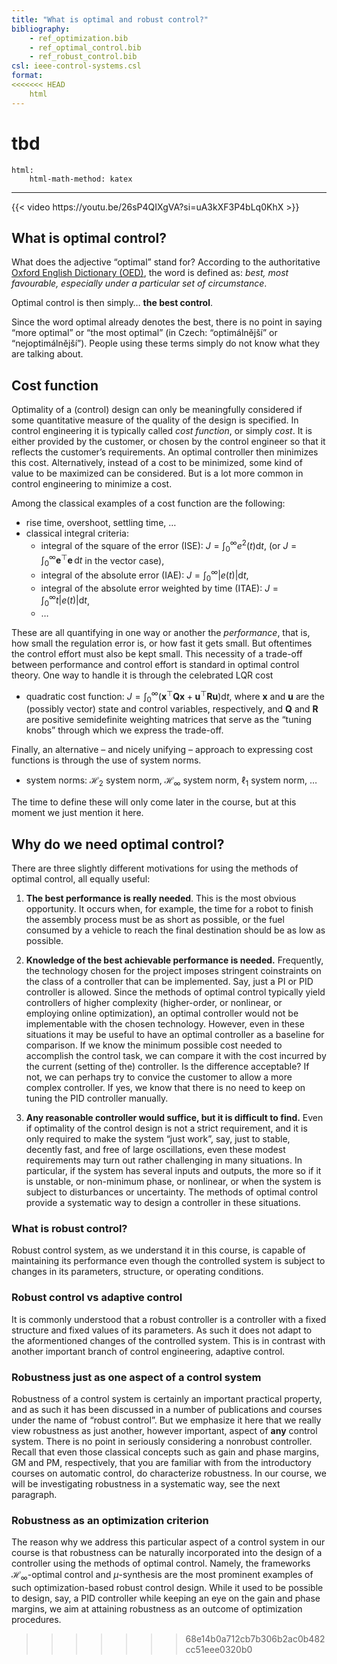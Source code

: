 ```yaml
---
title: "What is optimal and robust control?"
bibliography: 
    - ref_optimization.bib
    - ref_optimal_control.bib
    - ref_robust_control.bib
csl: ieee-control-systems.csl
format:
<<<<<<< HEAD
    html     
---
```


tbd
=======
    html:
        html-math-method: katex     
---

{{< video https://youtu.be/26sP4QIXgVA?si=uA3kXF3P4bLq0KhX >}}

## What is optimal control?

What does the adjective "optimal" stand for? According to the authoritative [Oxford English Dictionary (OED)](https://doi.org/10.1093/OED/1089148459), the word is defined as: *best, most favourable, especially under a particular set of circumstance*.

Optimal control is then simply... **the best control**. 

::: {.callout-caution}
Since the word optimal already denotes the best, there is no point in saying "more optimal" or "the most optimal" (in Czech: "optimálnější" or "nejoptimálnější"). People using these terms simply do not know what they are talking about.
:::

## Cost function

Optimality of a (control) design can only be meaningfully considered if some quantitative measure of the quality of the design is specified. In control engineering it is typically called *cost function*, or simply *cost*. It is either provided by the customer, or chosen by the control engineer so that it reflects the customer's requirements. An optimal controller then minimizes this cost. Alternatively, instead of a cost to be minimized, some kind of value to be maximized can be considered. But is a lot more common in control engineering to minimize a cost. 

Among the classical examples of a cost function are the following:

- rise time, overshoot, settling time, ...
- classical integral criteria: 
    - integral of the square of the error (ISE): $J = \int_0^\infty e^2(t) \mathrm{d}t$, (or $J = \int_0^\infty \bm e^\top\bm e \,\mathrm{d}t$ in the vector case), 
    - integral of the absolute error (IAE): $J = \int_0^\infty |e(t)| \mathrm{d}t$, 
    - integral of the absolute error weighted by time (ITAE): $J = \int_0^\infty t|e(t)| \mathrm{d}t$, 
    - ...

These are all quantifying in one way or another the *performance*, that is, how small the regulation error is, or how fast it gets small. But oftentimes the control effort must also be kept small. This necessity of a trade-off between performance and control effort is standard in optimal control theory. One way to handle it is through the celebrated LQR cost

- quadratic cost function: $J = \int_0^\infty (\bm x^\top \mathbf Q \bm x + \bm u^\top \mathbf R \bm u) \mathrm{d}t$, where $\bm x$ and $\bm u$ are the (possibly vector) state and control variables, respectively, and $\mathbf Q$ and $\mathbf R$ are positive semidefinite weighting matrices that serve as the "tuning knobs" through which we express the trade-off. 

Finally, an alternative – and nicely unifying – approach to expressing cost functions is through the use of system norms. 

- system norms: $\mathcal H_2$ system norm, $\mathcal H_\infty$ system norm, $\ell_1$ system norm, ...

The time to define these will only come later in the course, but at this moment we just mention it here. 

## Why do we need optimal control?

There are three slightly different motivations for using the methods of optimal control, all equally useful: 

1. **The best performance is really needed**. This is the most obvious opportunity. It occurs when, for example, the time for a robot to finish the assembly process must be as short as possible, or the fuel consumed by a vehicle to reach the final destination should be as low as possible. 

2. **Knowledge of the best achievable performance is needed.** Frequently, the technology chosen for the project imposes stringent coinstraints on the class of a controller that can be implemented. Say, just a PI or PID controller is allowed. Since the methods of optimal control typically yield controllers of higher complexity (higher-order, or nonlinear, or employing online optimization), an optimal controller would not be implementable with the chosen technology. However, even in these situations it may be useful to have an optimal controller as a baseline for comparison. If we know the minimum possible cost needed to accomplish the control task, we can compare it with the cost incurred by the current (setting of the) controller. Is the difference acceptable? If not, we can perhaps try to convice the customer to allow a more complex controller. If yes, we know that there is no need to keep on tuning the PID controller manually. 

3. **Any reasonable controller would suffice, but it is difficult to find.** Even if optimality of the control design is not a strict requirement, and it is only required to make the system "just work", say, just to stable, decently fast, and free of large oscillations, even these modest requirements may turn out rather challenging in many situations. In particular, if the system has several inputs and outputs, the more so if it is unstable, or non-minimum phase, or nonlinear, or when the system is subject to disturbances or uncertainty. The methods of optimal control provide a systematic way to design a controller in these situations.

### What is robust control?

Robust control system, as we understand it in this course, is capable of maintaining its performance even though the controlled system is subject to changes in its parameters, structure, or operating conditions.

### Robust control vs adaptive control

It is commonly understood that a robust controller is a controller with a fixed structure and fixed values of its parameters. As such it does not adapt to the aformentioned changes of the controlled system. This is in contrast with another important branch of control engineering, adaptive control. 

### Robustness just as one aspect of a control system

Robustness of a control system is certainly an important practical property, and as such it has been discussed in a number of publications and courses under the name of "robust control". But we emphasize it here that we really view robustness as just another, however important, aspect of **any** control system. There is no point in seriously considering a nonrobust controller. Recall that even those classical concepts such as gain and phase margins, GM and PM, respectively, that you are familiar with from the introductory courses on automatic control, do characterize robustness. In our course, we will be investigating robustness in a systematic way, see the next paragraph. 

### Robustness as an optimization criterion

The reason why we address this particular aspect of a control system in our course is that robustness can be naturally incorporated into the design of a controller using the methods of optimal control. Namely, the frameworks $\mathcal H_\infty$-optimal control and $\mu$-synthesis are the most prominent examples of such optimization-based robust control design. While it used to be possible to design, say, a PID controller while keeping an eye on the gain and phase margins, we aim at attaining robustness as an outcome of optimization procedures.

>>>>>>> 68e14b0a712cb7b306b2ac0b482cc51eee0320b0
